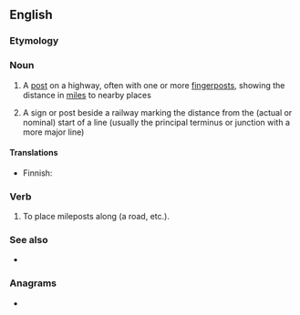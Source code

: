 ==English==

===Etymology===
{{compound|en|mile|post}}

===Noun===
{{en-noun}}

# A [[post]] on a highway, often with one or more [[fingerpost]]s, showing the distance in [[mile]]s to nearby places
# {{lb|en|rail transport}} A sign or post beside a railway marking the distance from the (actual or nominal) start of a line (usually the principal terminus or junction with a more major line)

====Translations====
{{trans-top|post on a highway}}
* Finnish: {{t|fi|kilometripylväs}}
{{trans-mid}}
{{trans-bottom}}

===Verb===
{{en-verb}}

# To place mileposts along (a road, etc.).

===See also===
* {{l|en|milestone}}

===Anagrams===
* {{anagrams|en|polemist|postmile}}